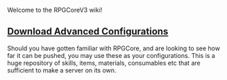 Welcome to the RPGCoreV3 wiki!

== [https://www.dropbox.com/s/w8hdsg1wvz4n2qy/CraftRPGCore_3_7_36_minecraft_1_15_2.zip?dl=1 Download Advanced Configurations]==

Should you have gotten familiar with RPGCore, and are looking to see how far it can be pushed, you may use these as your configurations. This is a huge repository of skills, items, materials, consumables etc that are sufficient to make a server on its own. 